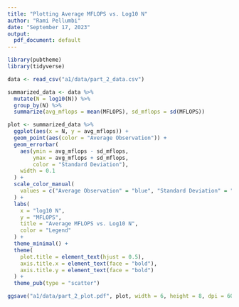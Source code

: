 ```yaml
---
title: "Plotting Average MFLOPS vs. Log10 N"
author: "Rami Pellumbi"
date: "September 17, 2023"
output:
  pdf_document: default
---
```


```r
library(pubtheme)
library(tidyverse)
```

```r
data <- read_csv("a1/data/part_2_data.csv")
```

```r
summarized_data <- data %>%
  mutate(N = log10(N)) %>%
  group_by(N) %>%
  summarize(avg_mflops = mean(MFLOPS), sd_mflops = sd(MFLOPS))
```

```r
plot <- summarized_data %>%
  ggplot(aes(x = N, y = avg_mflops)) +
  geom_point(aes(color = "Average Observation")) +
  geom_errorbar(
    aes(ymin = avg_mflops - sd_mflops,
        ymax = avg_mflops + sd_mflops,
        color = "Standard Deviation"),
    width = 0.1
  ) +
  scale_color_manual(
    values = c("Average Observation" = "blue", "Standard Deviation" = "red")
  ) +
  labs(
    x = "log10 N",
    y = "MFLOPS",
    title = "Average MFLOPS vs. Log10 N",
    color = "Legend"
  ) +
  theme_minimal() +
  theme(
    plot.title = element_text(hjust = 0.5),
    axis.title.x = element_text(face = "bold"),
    axis.title.y = element_text(face = "bold")
  ) +
  theme_pub(type = "scatter")

ggsave("a1/data/part_2_plot.pdf", plot, width = 6, height = 8, dpi = 600)
```